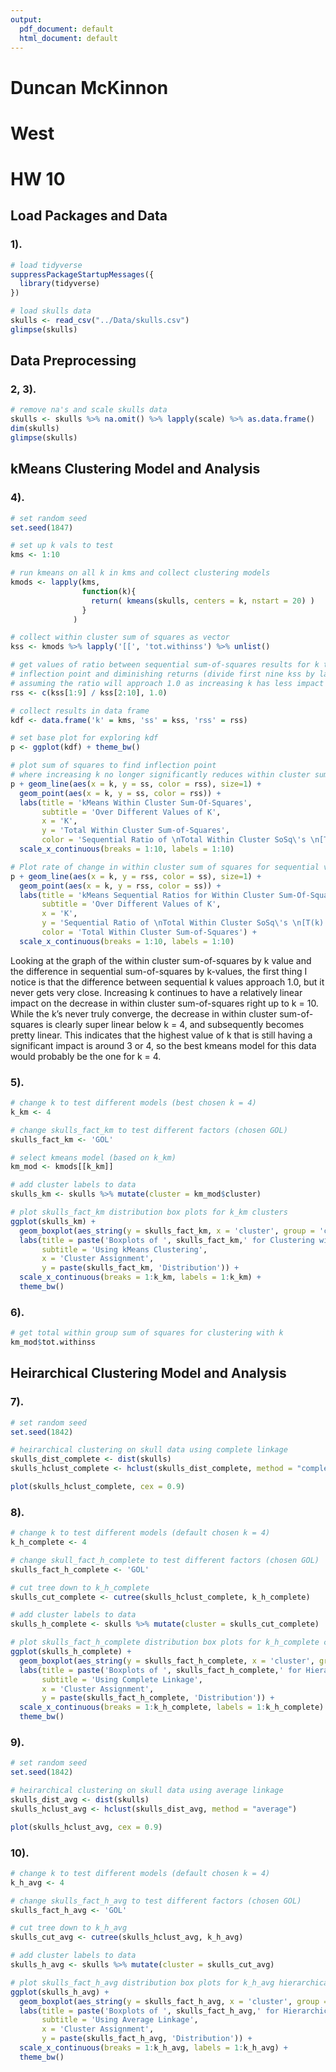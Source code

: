 ---
output:
  pdf_document: default
  html_document: default
---
# Duncan McKinnon
# West
# HW 10

## Load Packages and Data 

### 1).

```{r, warning=FALSE, message=FALSE}
# load tidyverse
suppressPackageStartupMessages({
  library(tidyverse)
})

# load skulls data
skulls <- read_csv("../Data/skulls.csv")
glimpse(skulls)
```

## Data Preprocessing

### 2, 3).

```{r}
# remove na's and scale skulls data
skulls <- skulls %>% na.omit() %>% lapply(scale) %>% as.data.frame()
dim(skulls)
glimpse(skulls)
```

## kMeans Clustering Model and Analysis

### 4).

```{r}
# set random seed
set.seed(1847)

# set up k vals to test
kms <- 1:10

# run kmeans on all k in kms and collect clustering models
kmods <- lapply(kms, 
                function(k){ 
                  return( kmeans(skulls, centers = k, nstart = 20) ) 
                } 
              )

# collect within cluster sum of squares as vector
kss <- kmods %>% lapply('[[', 'tot.withinss') %>% unlist()

# get values of ratio between sequential sum-of-squares results for k to help identify 
# inflection point and diminishing returns (divide first nine kss by last nine kss,
# assuming the ratio will approach 1.0 as increasing k has less impact on ss)
rss <- c(kss[1:9] / kss[2:10], 1.0)

# collect results in data frame
kdf <- data.frame('k' = kms, 'ss' = kss, 'rss' = rss)

# set base plot for exploring kdf
p <- ggplot(kdf) + theme_bw()

# plot sum of squares to find inflection point 
# where increasing k no longer significantly reduces within cluster sum of squares
p + geom_line(aes(x = k, y = ss, color = rss), size=1) + 
  geom_point(aes(x = k, y = ss, color = rss)) +
  labs(title = 'kMeans Within Cluster Sum-Of-Squares', 
       subtitle = 'Over Different Values of K',
       x = 'K',
       y = 'Total Within Cluster Sum-of-Squares',
       color = 'Sequential Ratio of \nTotal Within Cluster SoSq\'s \n[T(k) / T(k+1)]') +
  scale_x_continuous(breaks = 1:10, labels = 1:10)
```


```{r}
# Plot rate of change in within cluster sum of squares for sequential values of k
p + geom_line(aes(x = k, y = rss, color = ss), size=1) + 
  geom_point(aes(x = k, y = rss, color = ss)) +
  labs(title = 'kMeans Sequential Ratios for Within Cluster Sum-Of-Squares', 
       subtitle = 'Over Different Values of K',
       x = 'K',
       y = 'Sequential Ratio of \nTotal Within Cluster SoSq\'s \n[T(k) / T(k+1)]',
       color = 'Total Within Cluster Sum-of-Squares') +
  scale_x_continuous(breaks = 1:10, labels = 1:10)
```

Looking at the graph of the within cluster sum-of-squares by k value and the difference in sequential sum-of-squares by k-values, the first thing I notice is that the difference between sequential k values approach 1.0, but it never gets very close.  Increasing k continues to have a relatively linear impact on the decrease in within cluster sum-of-squares right up to k = 10.  While the k's never truly converge, the decrease in within cluster sum-of-squares is clearly super linear below k = 4, and subsequently becomes pretty linear.  This indicates that the highest value of k that is still having a significant impact is around 3 or 4, so the best kmeans model for this data would probably be the one for k = 4.

### 5).

```{r}
# change k to test different models (best chosen k = 4)
k_km <- 4

# change skulls_fact_km to test different factors (chosen GOL)
skulls_fact_km <- 'GOL' 

# select kmeans model (based on k_km)
km_mod <- kmods[[k_km]]

# add cluster labels to data
skulls_km <- skulls %>% mutate(cluster = km_mod$cluster)

# plot skulls_fact_km distribution box plots for k_km clusters
ggplot(skulls_km) +
  geom_boxplot(aes_string(y = skulls_fact_km, x = 'cluster', group = 'cluster')) + 
  labs(title = paste('Boxplots of ', skulls_fact_km,' for Clustering with k=', k_km, sep=''),
       subtitle = 'Using kMeans Clustering',
       x = 'Cluster Assignment',
       y = paste(skulls_fact_km, 'Distribution')) + 
  scale_x_continuous(breaks = 1:k_km, labels = 1:k_km) + 
  theme_bw()
```

### 6).

```{r}
# get total within group sum of squares for clustering with k
km_mod$tot.withinss
```

## Heirarchical Clustering Model and Analysis

### 7).

```{r}
# set random seed
set.seed(1842)

# heirarchical clustering on skull data using complete linkage
skulls_dist_complete <- dist(skulls)
skulls_hclust_complete <- hclust(skulls_dist_complete, method = "complete")

plot(skulls_hclust_complete, cex = 0.9)
```

### 8).

```{r}
# change k to test different models (default chosen k = 4)
k_h_complete <- 4

# change skull_fact_h_complete to test different factors (chosen GOL)
skulls_fact_h_complete <- 'GOL' 

# cut tree down to k_h_complete
skulls_cut_complete <- cutree(skulls_hclust_complete, k_h_complete)

# add cluster labels to data
skulls_h_complete <- skulls %>% mutate(cluster = skulls_cut_complete)

# plot skulls_fact_h_complete distribution box plots for k_h_complete clusters
ggplot(skulls_h_complete) +
  geom_boxplot(aes_string(y = skulls_fact_h_complete, x = 'cluster', group = 'cluster')) + 
  labs(title = paste('Boxplots of ', skulls_fact_h_complete,' for Hierarchical Clustering with k=', k_h_complete, sep=''),
       subtitle = 'Using Complete Linkage',
       x = 'Cluster Assignment',
       y = paste(skulls_fact_h_complete, 'Distribution')) + 
  scale_x_continuous(breaks = 1:k_h_complete, labels = 1:k_h_complete) + 
  theme_bw()
```

### 9).

```{r}
# set random seed
set.seed(1842)

# heirarchical clustering on skull data using average linkage
skulls_dist_avg <- dist(skulls)
skulls_hclust_avg <- hclust(skulls_dist_avg, method = "average")

plot(skulls_hclust_avg, cex = 0.9)
```

### 10).

```{r}
# change k to test different models (default chosen k = 4)
k_h_avg <- 4

# change skulls_fact_h_avg to test different factors (chosen GOL)
skulls_fact_h_avg <- 'GOL' 

# cut tree down to k_h_avg
skulls_cut_avg <- cutree(skulls_hclust_avg, k_h_avg)

# add cluster labels to data
skulls_h_avg <- skulls %>% mutate(cluster = skulls_cut_avg)

# plot skulls_fact_h_avg distribution box plots for k_h_avg hierarchical clusters
ggplot(skulls_h_avg) +
  geom_boxplot(aes_string(y = skulls_fact_h_avg, x = 'cluster', group = 'cluster')) + 
  labs(title = paste('Boxplots of ', skulls_fact_h_avg,' for Hierarchical Clustering with k=', k_h_avg, sep=''),
       subtitle = 'Using Average Linkage',
       x = 'Cluster Assignment',
       y = paste(skulls_fact_h_avg, 'Distribution')) + 
  scale_x_continuous(breaks = 1:k_h_avg, labels = 1:k_h_avg) + 
  theme_bw()
```

